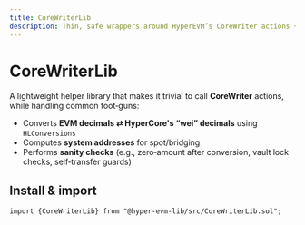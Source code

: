 ```yaml
---
title: CoreWriterLib
description: Thin, safe wrappers around HyperEVM’s CoreWriter actions + bridging/staking/trading helpers.
---
```



# CoreWriterLib

A lightweight helper library that makes it trivial to call **CoreWriter** actions, while handling common foot‑guns:

- Converts **EVM decimals ⇄ HyperCore's “wei” decimals** using `HLConversions`
- Computes **system addresses** for spot/bridging
- Performs **sanity checks** (e.g., zero‑amount after conversion, vault lock checks, self‑transfer guards)


## Install & import

```solidity
import {CoreWriterLib} from "@hyper-evm-lib/src/CoreWriterLib.sol";
